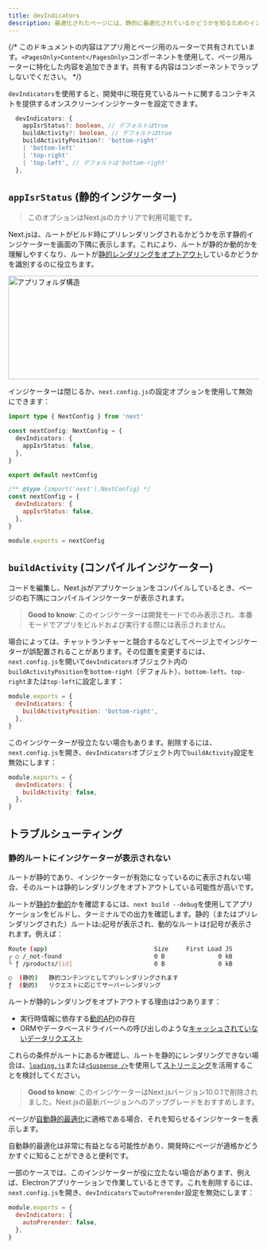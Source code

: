 ```yaml
---
title: devIndicators
description: 最適化されたページには、静的に最適化されているかどうかを知るためのインジケーターが含まれています。ここでオプトアウトすることができます。
---
```


{/* このドキュメントの内容はアプリ用とページ用のルーターで共有されています。`<PagesOnly>Content</PagesOnly>`コンポーネントを使用して、ページ用ルーターに特化した内容を追加できます。共有する内容はコンポーネントでラップしないでください。 */}

<AppOnly>

`devIndicators`を使用すると、開発中に現在見ているルートに関するコンテキストを提供するオンスクリーンインジケーターを設定できます。

```ts filename="Types"
  devIndicators: {
    appIsrStatus?: boolean, // デフォルトはtrue
    buildActivity?: boolean, // デフォルトはtrue
    buildActivityPosition?: 'bottom-right'
    | 'bottom-left'
    | 'top-right'
    | 'top-left', // デフォルトは'bottom-right'
  },
```

## `appIsrStatus` (静的インジケーター)

> このオプションはNext.jsのカナリアで利用可能です。

Next.jsは、ルートがビルド時にプリレンダリングされるかどうかを示す静的インジケーターを画面の下隅に表示します。これにより、ルートが静的か動的かを理解しやすくなり、ルートが[静的レンダリングをオプトアウト](#static-route-not-showing-the-indicator)しているかどうかを識別するのに役立ちます。

<Image
  alt="アプリフォルダ構造"
  srcLight="/docs/light/static-indicator.png"
  srcDark="/docs/dark/static-indicator.png"
  width="1600"
  height="208"
/>

インジケーターは閉じるか、`next.config.js`の設定オプションを使用して無効にできます：

```ts filename="next.config.ts" switcher
import type { NextConfig } from 'next'

const nextConfig: NextConfig = {
  devIndicators: {
    appIsrStatus: false,
  },
}

export default nextConfig
```

```js filename="next.config.js" switcher
/** @type {import('next').NextConfig} */
const nextConfig = {
  devIndicators: {
    appIsrStatus: false,
  },
}

module.exports = nextConfig
```

## `buildActivity` (コンパイルインジケーター)

コードを編集し、Next.jsがアプリケーションをコンパイルしているとき、ページの右下隅にコンパイルインジケーターが表示されます。

> **Good to know**: このインジケーターは開発モードでのみ表示され、本番モードでアプリをビルドおよび実行する際には表示されません。

場合によっては、チャットランチャーと競合するなどしてページ上でインジケーターが誤配置されることがあります。その位置を変更するには、`next.config.js`を開いて`devIndicators`オブジェクト内の`buildActivityPosition`を`bottom-right`（デフォルト）、`bottom-left`、`top-right`または`top-left`に設定します：

```js filename="next.config.js"
module.exports = {
  devIndicators: {
    buildActivityPosition: 'bottom-right',
  },
}
```

このインジケーターが役立たない場合もあります。削除するには、`next.config.js`を開き、`devIndicators`オブジェクト内で`buildActivity`設定を無効にします：

```js filename="next.config.js"
module.exports = {
  devIndicators: {
    buildActivity: false,
  },
}
```

## トラブルシューティング

### 静的ルートにインジケーターが表示されない

ルートが静的であり、インジケーターが有効になっているのに表示されない場合、そのルートは静的レンダリングをオプトアウトしている可能性が高いです。

ルートが[静的](/docs/app/building-your-application/rendering/server-components#static-rendering-default)か[動的](/docs/app/building-your-application/rendering/server-components#dynamic-rendering)かを確認するには、`next build --debug`を使用してアプリケーションをビルドし、ターミナルでの出力を確認します。静的（またはプリレンダリングされた）ルートは`○`記号が表示され、動的なルートは`ƒ`記号が表示されます。例えば：

```bash filename="Build Output"
Route (app)                              Size     First Load JS
┌ ○ /_not-found                          0 B               0 kB
└ ƒ /products/[id]                       0 B               0 kB

○  (静的)   静的コンテンツとしてプリレンダリングされます
ƒ  (動的)   リクエストに応じてサーバーレンダリング
```

ルートが静的レンダリングをオプトアウトする理由は2つあります：

- 実行時情報に依存する[動的API](/docs/app/building-your-application/rendering/server-components#dynamic-functions)の存在
- ORMやデータベースドライバーへの呼び出しのような[キャッシュされていないデータリクエスト](/docs/app/building-your-application/data-fetching/fetching)

これらの条件がルートにあるか確認し、ルートを静的にレンダリングできない場合は、[`loading.js`](/docs/app/api-reference/file-conventions/loading)または[`<Suspense />`](https://react.dev/reference/react/Suspense)を使用して[ストリーミング](/docs/app/building-your-application/routing/loading-ui-and-streaming#what-is-streaming)を活用することを検討してください。

</AppOnly>

<PagesOnly>

> **Good to know**: このインジケーターはNext.jsバージョン10.0.1で削除されました。Next.jsの最新バージョンへのアップグレードをおすすめします。

ページが[自動静的最適化](/docs/pages/building-your-application/rendering/automatic-static-optimization)に適格である場合、それを知らせるインジケーターを表示します。

自動静的最適化は非常に有益となる可能性があり、開発時にページが適格かどうかすぐに知ることができると便利です。

一部のケースでは、このインジケーターが役に立たない場合があります、例えば、Electronアプリケーションで作業しているときです。これを削除するには、`next.config.js`を開き、`devIndicators`で`autoPrerender`設定を無効にします：

```js filename="next.config.js"
module.exports = {
  devIndicators: {
    autoPrerender: false,
  },
}
```

</PagesOnly>